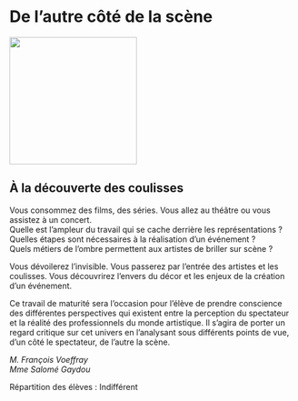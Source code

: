 #  De l’autre côté de la scène

::: {.center data-latex=""}
![](images/de-l-autre-cote-de-la-scene.jpg){height=16em}
:::

## À la découverte des coulisses {-}

Vous consommez des films, des séries. Vous allez au théâtre ou vous
assistez à un concert.  
Quelle est l'ampleur du travail qui se cache derrière les
représentations&nbsp;?   
Quelles étapes sont nécessaires à la réalisation d'un événement&nbsp;?   
Quels métiers de l'ombre permettent aux artistes de briller sur scène&nbsp;?

Vous dévoilerez l'invisible.
Vous passerez par l'entrée des artistes et les coulisses.
Vous découvrirez l'envers du décor et les enjeux de la création d'un
événement.

Ce travail de maturité sera l'occasion pour l'élève de prendre
conscience des différentes perspectives qui existent entre la perception
du spectateur et la réalité des professionnels du monde artistique. Il
s'agira de porter un regard critique sur cet univers en l'analysant sous
différents points de vue, d'un côté le spectateur, de l'autre la scène.

::: {.signature data-latex=""}
_M. François Voeffray_  
_Mme Salomé Gaydou_  
:::
Répartition des élèves : Indifférent